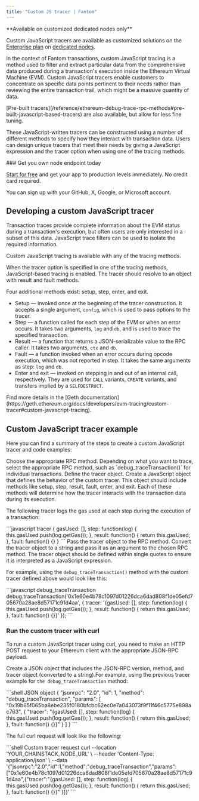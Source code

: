 ---
title: "Custom JS tracer | Fantom"
---


<Info>
  **Available on customized dedicated nodes only**

  Custom JavaScript tracers are available as customized solutions on the [Enterprise plan](https://chainstack.com/pricing/) on [dedicated nodes](/docs/dedicated-node).
</Info>

In the context of Fantom transactions, custom JavaScript tracing is a method used to filter and extract particular data from the comprehensive data produced during a transaction's execution inside the Ethereum Virtual Machine (EVM). Custom JavaScript tracers enable customers to concentrate on specific data points pertinent to their needs rather than reviewing the entire transaction trail, which might be a massive quantity of data.

<Info>
  [Pre-built tracers](/reference/ethereum-debug-trace-rpc-methods#pre-built-javascript-based-tracers) are also available, but allow for less fine tuning.
</Info>

These JavaScript-written tracers can be constructed using a number of different methods to specify how they interact with transaction data. Users can design unique tracers that meet their needs by giving a JavaScript expression and the tracer option when using one of the tracing methods.

<Check>
### Get you own node endpoint today

  [Start for free](https://console.chainstack.com/) and get your app to production levels immediately. No credit card required.

  You can sign up with your GitHub, X, Google, or Microsoft account.
</Check>

## Developing a custom JavaScript tracer

Transaction traces provide complete information about the EVM status during a transaction's execution, but often users are only interested in a subset of this data. JavaScript trace filters can be used to isolate the required information.

<Info>
  Custom JavaScript tracing is available with any of the tracing methods.
</Info>

When the tracer option is specified in one of the tracing methods, JavaScript-based tracing is enabled. The tracer should resolve to an object with result and fault methods.

Four additional methods exist: setup, step, enter, and exit.

* Setup — invoked once at the beginning of the tracer construction. It accepts a single argument, `config`, which is used to pass options to the tracer.
* Step — a function called for each step of the EVM or when an error occurs. It takes two arguments, `log` and `db`, and is used to trace the specified transaction.
* Result — a function that returns a JSON-serializable value to the RPC caller. It takes two arguments, `ctx` and `db`.
* Fault — a function invoked when an error occurs during opcode execution, which was not reported in step. It takes the same arguments as step: `log` and `db`.
* Enter and exit — invoked on stepping in and out of an internal call, respectively. They are used for `CALL` variants, `CREATE` variants, and transfers implied by a `SELFDESTRUCT`.

<Info>
  Find more details in the [Geth documentation](https://geth.ethereum.org/docs/developers/evm-tracing/custom-tracer#custom-javascript-tracing).
</Info>

## Custom JavaScript tracer example

Here you can find a summary of the steps to create a custom JavaScript tracer and code examples:

<Steps>
<Step>
 Choose the appropriate RPC method. Depending on what you want to trace, select the appropriate RPC method, such as `debug_traceTransaction()` for individual transactions.
</Step>
<Step>
  Define the tracer object. Create a JavaScript object that defines the behavior of the custom tracer. This object should include methods like setup, step, result, fault, enter, and exit. Each of these methods will determine how the tracer interacts with the transaction data during its execution.

   The following tracer logs the gas used at each step during the execution of a transaction:

   <CodeGroup>
     ```javascript tracer
     {
       gasUsed: [],
       step: function(log) {
         this.gasUsed.push(log.getGas());
       },
       result: function() {
         return this.gasUsed;
       },
       fault: function() {}
     }
     ```
   </CodeGroup>
</Step>
<Step>
   Pass the tracer object to the RPC method. Convert the tracer object to a string and pass it as an argument to the chosen RPC method. The tracer object should be defined within single quotes to ensure it is interpreted as a JavaScript expression.

   For example, using the `debug_traceTransaction()` method with the custom tracer defined above would look like this:

   <CodeGroup>
     ```javascript debug_traceTransaction
     debug.traceTransaction('0x1e60e4b78c1097d01226dca6dad808f1de05efd705670a28ae8d57171c91d4aa', {
     tracer: '{gasUsed: [], step: function(log) { this.gasUsed.push(log.getGas()); }, result: function() { return this.gasUsed; }, fault: function() {}}'
     });
     ```
   </CodeGroup>
</Step>
</Steps>

### Run the custom tracer with curl

To run a custom JavaScript tracer using curl, you need to make an HTTP POST request to your Ethereum client with the appropriate JSON-RPC payload.

Create a JSON object that includes the JSON-RPC version, method, and tracer object (converted to a string).For example, using the previous tracer example for `the debug_traceTransaction` method:

<CodeGroup>
  ```shell JSON object
  {
    "jsonrpc": "2.0",
    "id": 1,
    "method": "debug_traceTransaction",
    "params": [
      "0x19b65f065ba8ebe235f0180bfcbc62ec0e7a043073f9f11f46c5775e898ac763",
      {
        "tracer": "{gasUsed: [], step: function(log) { this.gasUsed.push(log.getGas()); }, result: function() { return this.gasUsed; }, fault: function() {}}"
      }
    ]
  }
  ```
</CodeGroup>

The full curl request will look like the following:

<CodeGroup>
  ```shell Custom tracer request
  curl --location 'YOUR_CHAINSTACK_NODE_URL' \
  --header 'Content-Type: application/json' \
  --data '{"jsonrpc":"2.0","id":1,"method":"debug_traceTransaction","params":["0x1e60e4b78c1097d01226dca6dad808f1de05efd705670a28ae8d57171c91d4aa",{"tracer":"{gasUsed: [], step: function(log) { this.gasUsed.push(log.getGas()); }, result: function() { return this.gasUsed; }, fault: function() {}}" }]}'
  ```
</CodeGroup>
